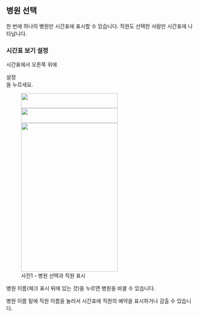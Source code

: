 
## 병원 선택

한 번에 하나의 병원만 시간표에 표시할 수 있습니다. 직원도 선택한 사람만 시간표에 나타납니다.

### 시간표 보기 설정

시간표에서 오른쪽 위에 <div className="inline-flex w-fit items-center rounded-md border px-1 shadow-md"><CogSixTooth />설정</div>을 누르세요.

<figure className="flex flex-col items-center justify-center">
  <div className="rounded-md border bg-black/50 py-10 px-4">
    <img
      src={img1}
      className="mdx-img mx-auto my-0 brightness-50"
      width="260"
      height="40"
    />
    <img
      src={img2}
      className="mdx-img mx-auto my-0 brightness-50"
      width="260"
      height="40"
    />
    <div className="mb-1 rounded-md border-4 border-dotted border-red-500 bg-white px-10">
      <img
        src={img3}
        className="mdx-img mx-auto my-0"
        width="260"
        height="400"
      />
    </div>
  </div>
  <figcaption>사진1 - 병원 선택과 직원 표시</figcaption>
</figure>

병원 이름(체크 표시 뒤에 있는 것)을 누르면 병원을 바꿀 수 있습니다.

병원 이름 밑에 직원 이름을 눌러서 시간표에 직원의 예약을 표시하거나 감출 수 있습니다.
